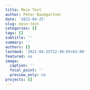 ```yaml
---
title: Mein Test
author: Peter Baumgartner
date: '2021-04-25'
slug: mein-test
categories: []
tags: []
subtitle: ''
summary: ''
authors: []
lastmod: '2021-04-25T12:40:03+02:00'
featured: no
image:
  caption: ''
  focal_point: ''
  preview_only: no
projects: []
---
```


<img class="border shadow" src="/post/2021-04-25-mein-test/assets/extensity.png" alt="" />




